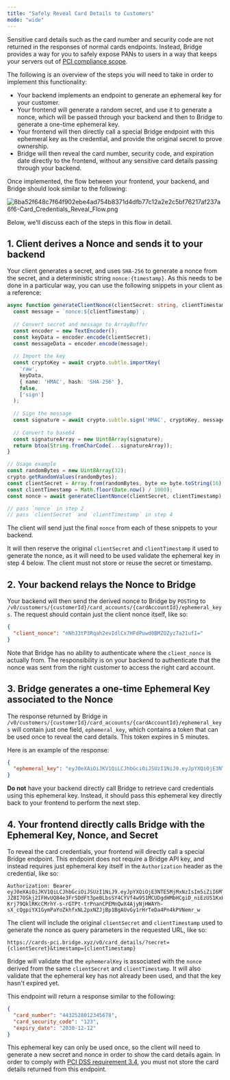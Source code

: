 ```yaml
---
title: "Safely Reveal Card Details to Customers"
mode: "wide"
---
```


Sensitive card details such as the card number and security code are not returned in the responses of normal cards endpoints. Instead, Bridge provides a way for you to safely expose PANs to users in a way that keeps your servers out of [<u>PCI compliance scope</u>](https://listings.pcisecuritystandards.org/documents/PCIDSS_QRGv3_1.pdf).

The following is an overview of the steps you will need to take in order to implement this functionality:

- Your backend implements an endpoint to generate an ephemeral key for your customer.
- Your frontend will generate a random secret, and use it to generate a nonce, which will be passed through your backend and then to Bridge to generate a one-time ephemeral key.
- Your frontend will then directly call a special Bridge endpoint with this ephemeral key as the credential, and provide the original secret to prove ownership.
- Bridge will then reveal the card number, security code, and expiration date directly to the frontend, without any sensitive card details passing through your backend.

Once implemented, the flow between your frontend, your backend, and Bridge should look similar to the following:

![8ba52f648c7f64f902ebe4ad754b8371d4dfb77c12a2e2c5bf76217af237a6f6-Card_Credentials_Reveal_Flow.png](/images/8ba52f648c7f64f902ebe4ad754b8371d4dfb77c12a2e2c5bf76217af237a6f6-Card_Credentials_Reveal_Flow.png)

Below, we'll discuss each of the steps in this flow in detail.

## **1. Client derives a Nonce and sends it to your backend**

Your client generates a secret, and uses `SHA-256` to generate a nonce from the secret, and a deterministic string `nonce:{timestamp}`. As this needs to be done in a particular way, you can use the following snippets in your client as a reference:

```typescript
async function generateClientNonce(clientSecret: string, clientTimestamp: number): Promise<string> {
  const message = `nonce:${clientTimestamp}`;
  
  // Convert secret and message to ArrayBuffer
  const encoder = new TextEncoder();
  const keyData = encoder.encode(clientSecret);
  const messageData = encoder.encode(message);
  
  // Import the key
  const cryptoKey = await crypto.subtle.importKey(
    'raw',
    keyData,
    { name: 'HMAC', hash: 'SHA-256' },
    false,
    ['sign']
  );
  
  // Sign the message
  const signature = await crypto.subtle.sign('HMAC', cryptoKey, messageData);
  
  // Convert to base64
  const signatureArray = new Uint8Array(signature);
  return btoa(String.fromCharCode(...signatureArray));
}

// Usage example
const randomBytes = new Uint8Array(32);
crypto.getRandomValues(randomBytes);
const clientSecret = Array.from(randomBytes, byte => byte.toString(16).padStart(2, '0')).join('');
const clientTimestamp = Math.floor(Date.now() / 1000);
const nonce = await generateClientNonce(clientSecret, clientTimestamp);

// pass `nonce` in step 2
// pass `clientSecret` and `clientTimestamp` in step 4 
```

The client will send just the final `nonce` from each of these snippets to your backend.

It will then reserve the original `clientSecret` and `clientTimestamp` it used to generate the nonce, as it will need to be used validate the ephemeral key in step 4 below. The client must not store or reuse the secret or timestamp.

## **2. Your backend relays the Nonce to Bridge**

Your backend will then send the derived nonce to Bridge by `POST`ing to `/v0/customers/{customerId}/card_accounts/{cardAccountId}/ephemeral_keys`. The request should contain just the client nonce itself, like so:

```json
{
  "client_nonce": "nNhJ3tP3Rqah2evIdlCx7HFdPuwd0BMZOZyz7a21ufI="
}
```

Note that Bridge has no ability to authenticate where the `client_nonce` is actually from. The responsibility is on your backend to authenticate that the nonce was sent from the right customer to access the right card account.

## **3. Bridge generates a one-time Ephemeral Key associated to the Nonce**

The response returned by Bridge in `/v0/customers/{customerId}/card_accounts/{cardAccountId}/ephemeral_keys` will contain just one field, `ephemeral_key`, which contains a token that can be used once to reveal the card details. This token expires in 5 minutes.

Here is an example of the response:

```json
{
  "ephemeral_key": "eyJ0eXAiOiJKV1QiLCJhbGciOiJSUzI1NiJ9.eyJpYXQiOjE3NTE5MjMxNzIsIm5iZiI6MTc1MTkyMzE3MiwiZXhwIjoxNzUxOTIzNDcyLCJzdWIiOiJmMTg0M2IwNi0xZTgwLTQzMGUtOGUxMy01MTk5OWNmNjZmYjgiLCJhdWQiOiJzZGZzZmQiLCJpc3MiOiJicmlkZ2UtcGNpIn0.QBP7SKYildM9raQN_m3bijbaqO-JZ8I7OSkj2IFHvUQ84e3Fr5DdFt3peBLbsSY4CYVf4w951MCUDgdHMbHCgiD_niEzUS1KxHtT3otT1dbCg4DO0MY3siwjsV9UAWd4huLYvBACWs316Ydk_38Qy5Q_cudkvTKHBzMYm7LsKMwEiCGDeFw95_JJwmvWCoLPx2Xn7MXfYeFOMEYXBKSiUwNtoGVYJxPeO4C-Krj79QklRKcCMrhY-s-rGTPt-trPnanCPEMnQwX4AjyNjHWAYh-sX_cQgpiYX1GymPaYoZkhfxNL2pxNZJjBp1BgAUvGy1rHrTeDa4Pn4kPVNemr_w"
}
```

**Do not** have your backend directly call Bridge to retrieve card credentials using this ephemeral key. Instead, it should pass this ephemeral key directly back to your frontend to perform the next step.

## **4. Your frontend directly calls Bridge with the Ephemeral Key, Nonce, and Secret**

To reveal the card credentials, your frontend will directly call a special Bridge endpoint. This endpoint does not require a Bridge API key, and instead requires just ephemeral key itself in the `Authorization` header as the credential, like so:

```
Authorization: Bearer eyJ0eXAiOiJKV1QiLCJhbGciOiJSUzI1NiJ9.eyJpYXQiOjE3NTE5MjMxNzIsIm5iZiI6MTc1MTkyMzE3MiwiZXhwIjoxNzUxOTIzNDcyLCJzdWIiOiJmMTg0M2IwNi0xZTgwLTQzMGUtOGUxMy01MTk5OWNmNjZmYjgiLCJhdWQiOiJzZGZzZmQiLCJpc3MiOiJicmlkZ2UtcGNpIn0.QBP7SKYildM9raQN_m3bijbaqO-JZ8I7OSkj2IFHvUQ84e3Fr5DdFt3peBLbsSY4CYVf4w951MCUDgdHMbHCgiD_niEzUS1KxHtT3otT1dbCg4DO0MY3siwjsV9UAWd4huLYvBACWs316Ydk_38Qy5Q_cudkvTKHBzMYm7LsKMwEiCGDeFw95_JJwmvWCoLPx2Xn7MXfYeFOMEYXBKSiUwNtoGVYJxPeO4C-Krj79QklRKcCMrhY-s-rGTPt-trPnanCPEMnQwX4AjyNjHWAYh-sX_cQgpiYX1GymPaYoZkhfxNL2pxNZJjBp1BgAUvGy1rHrTeDa4Pn4kPVNemr_w
```

The client will include the original `clientSecret` and `clientTimestamp` used to generate the nonce as query parameters in the requested URL, like so:

```
https://cards-pci.bridge.xyz/v0/card_details/?secret={clientSecret}&timestamp={clientTimestamp}
```

Bridge will validate that the `ephemeralKey` is associated with the `nonce` derived from the same `clientSecret` and `clientTimestamp`. It will also validate that the ephemeral key has not already been used, and that the key hasn't expired yet.

This endpoint will return a response similar to the following:

```json
{
  "card_number": "4432528012345678",
  "card_security_code": "123",
  "expiry_date": "2030-12-12"
}
```

This ephemeral key can only be used once, so the client will need to generate a new secret and nonce in order to show the card details again. In order to comply with [<u>PCI DSS requirement 3.4</u>](https://listings.pcisecuritystandards.org/documents/PCIDSS_QRGv3_1.pdf), you must not store the card details returned from this endpoint.